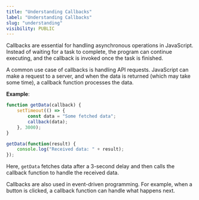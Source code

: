 ```yaml
---
title: "Understanding Callbacks"
label: "Understanding Callbacks"
slug: "understanding"
visibility: PUBLIC
---
```

Callbacks are essential for handling asynchronous operations in JavaScript. Instead of waiting for a task to complete, the program can continue executing, and the callback is invoked once the task is finished.

A common use case of callbacks is handling API requests. JavaScript can make a request to a server, and when the data is returned (which may take some time), a callback function processes the data.

**Example**:
```js
function getData(callback) {
    setTimeout(() => {
        const data = "Some fetched data";
        callback(data);
    }, 3000);
}

getData(function(result) {
    console.log("Received data: " + result);
});
```
Here, `getData` fetches data after a 3-second delay and then calls the callback function to handle the received data.

Callbacks are also used in event-driven programming. For example, when a button is clicked, a callback function can handle what happens next.


